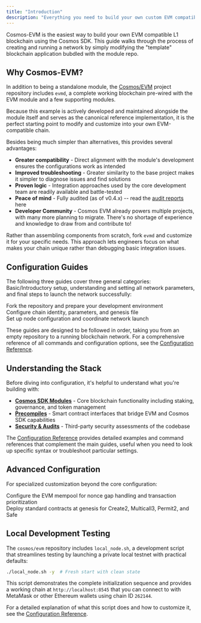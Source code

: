 ```yaml
---
title: "Introduction"
description: "Everything you need to build your own custom EVM compatible blockchain."
---
```


Cosmos-EVM is the easiest way to build your own EVM compatible L1 blockchain using the Cosmos SDK. This guide walks through the process of creating and running a network by simply modifying the "template" blockchain application bubdled with the module repo.

## Why Cosmos-EVM?

In addition to being a standalone module, the [Cosmos/EVM](https://github.com/cosmos/evm) project repository includes `evmd`, a complete working blockchain pre-wired with the EVM module and a few supporting modules.

Because this example is actively developed and maintained alongside the module itself and serves as the canonical reference implementation, it is the perfect starting point to modify and customize into your own EVM-compatible chain.

Besides being much simpler than alternatives, this provides several advantages:
- **Greater compatibility** - Direct alignment with the module's development ensures the configurations work as intended
- **Improved troubleshooting** - Greater similarity to the base project makes it simpler to diagnose issues and find solutions
- **Proven logic** - Integration approaches used by the core development team are readily available and battle-tested
- **Peace of mind** - Fully audited (as of v0.4.x) -- read the [audit reports](/docs/evm/next/documentation/overview#audits) here
- **Developer Community** - Cosmos EVM already powers multiple projects, with many more planning to migrate. There's no shortage of experience and knowledge to draw from and contribute to!

Rather than assembling components from scratch, fork `evmd` and customize it for your specific needs. This approach lets engineers focus on what makes your chain unique rather than debugging basic integration issues.

## Configuration Guides

The following three guides cover three general categories: Basic/Introductory setup, understanding and setting all network parameters, and final steps to launch the network successfully:

<div style={{maxWidth: '600px'}}>
<Card title="Initial Setup" href="/docs/evm/next/documentation/getting-started/build-a-chain/initial-setup">
Fork the repository and prepare your development environment
</Card>
</div>

<div style={{maxWidth: '600px'}}>
<Card title="Pre-Genesis & Genesis Setup" href="/docs/evm/next/documentation/getting-started/build-a-chain/pre-genesis-and-genesis-setup">
Configure chain identity, parameters, and genesis file
</Card>
</div>

<div style={{maxWidth: '600px'}}>
<Card title="Runtime Configuration & Launch" href="/docs/evm/next/documentation/getting-started/build-a-chain/runtime-and-launch">
Set up node configuration and coordinate network launch
</Card>
</div>

These guides are designed to be followed in order, taking you from an empty repository to a running blockchain network. For a comprehensive reference of all commands and configuration options, see the [Configuration Reference](/docs/evm/next/documentation/getting-started/build-a-chain/configuration-reference).

## Understanding the Stack

Before diving into configuration, it's helpful to understand what you're building with:

- **[Cosmos SDK Modules](/docs/evm/next/documentation/cosmos-sdk)** - Core blockchain functionality including staking, governance, and token management
- **[Precompiles](/docs/evm/next/documentation/smart-contracts/precompiles)** - Smart contract interfaces that bridge EVM and Cosmos SDK capabilities
- **[Security & Audits](/docs/evm/next/documentation/overview#audits)** - Third-party security assessments of the codebase

The [Configuration Reference](/docs/evm/next/documentation/getting-started/build-a-chain/configuration-reference) provides detailed examples and command references that complement the main guides, useful when you need to look up specific syntax or troubleshoot particular settings.



## Advanced Configuration

For specialized customization beyond the core configuration:

<div style={{maxWidth: '600px'}}>
<Card title="EVM Mempool Integration" href="/docs/evm/next/documentation/getting-started/build-a-chain/additional-configuration/mempool-integration">
Configure the EVM mempool for nonce gap handling and transaction prioritization
</Card>
</div>

<div style={{maxWidth: '600px'}}>
<Card title="Predeployed Contracts" href="/docs/evm/next/documentation/getting-started/build-a-chain/additional-configuration/predeployed-contracts">
Deploy standard contracts at genesis for Create2, Multicall3, Permit2, and Safe
</Card>
</div>



## Local Development Testing

The `cosmos/evm` repository includes `local_node.sh`, a development script that streamlines testing by launching a private local testnet with practical defaults:

```bash expandable
./local_node.sh -y  # Fresh start with clean state
```

This script demonstrates the complete initialization sequence and provides a working chain at `http://localhost:8545` that you can connect to with MetaMask or other Ethereum wallets using chain ID `262144`.

For a detailed explanation of what this script does and how to customize it, see the [Configuration Reference](/docs/evm/next/documentation/getting-started/build-a-chain/configuration-reference#understanding-local_nodesh).
